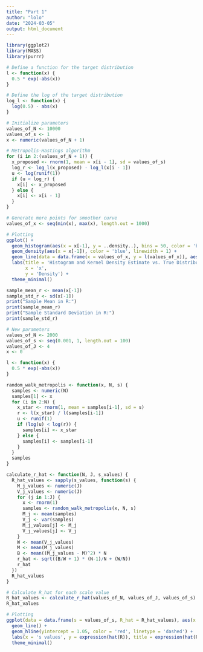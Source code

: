 ```yaml
---
title: "Part 1"
author: "lolo"
date: "2024-03-05"
output: html_document
---
```


```r
library(ggplot2)
library(MASS)
library(purrr)

# Define a function for the target distribution
l <- function(x) {
  0.5 * exp(-abs(x))
}

# Define the log of the target distribution
log_l <- function(x) {
  log(0.5) - abs(x)
}

# Initialize parameters
values_of_N <- 10000
values_of_s <- 1
x <- numeric(values_of_N + 1)

# Metropolis-Hastings algorithm
for (i in 2:(values_of_N + 1)) {
  x_proposed <- rnorm(1, mean = x[i - 1], sd = values_of_s)
  log_r <- log_l(x_proposed) - log_l(x[i - 1])
  u <- log(runif(1))
  if (u < log_r) {
    x[i] <- x_proposed
  } else {
    x[i] <- x[i - 1]
  }
}

# Generate more points for smoother curve
values_of_x <- seq(min(x), max(x), length.out = 1000)

# Plotting
ggplot() +
  geom_histogram(aes(x = x[-1], y = ..density..), bins = 50, color = 'black', fill = 'skyblue', alpha = 0.7) +
  geom_density(aes(x = x[-1]), color = 'blue', linewidth = 1) +
  geom_line(data = data.frame(x = values_of_x, y = l(values_of_x)), aes(x = x, y = l(x)), color = 'red') +
  labs(title = 'Histogram and Kernel Density Estimate vs. True Distribution in R',
       x = 'x',
       y = 'Density') +
  theme_minimal()

sample_mean_r <- mean(x[-1])
sample_std_r <- sd(x[-1])
print("Sample Mean in R:")
print(sample_mean_r)
print("Sample Standard Deviation in R:")
print(sample_std_r)


```


```r
# New parameters
values_of_N <- 2000
values_of_s <- seq(0.001, 1, length.out = 100)
values_of_J <- 4
x <- 0

l <- function(x) {
  0.5 * exp(-abs(x))
}

random_walk_metropolis <- function(x, N, s) {
  samples <- numeric(N)
  samples[1] <- x
  for (i in 2:N) {
    x_star <- rnorm(1, mean = samples[i-1], sd = s)
    r <- l(x_star) / l(samples[i-1])
    u <- runif(1)
    if (log(u) < log(r)) {
      samples[i] <- x_star
    } else {
      samples[i] <- samples[i-1]
    }
  }
  samples
}

calculate_r_hat <- function(N, J, s_values) {
  R_hat_values <- sapply(s_values, function(s) {
    M_j_values <- numeric(J)
    V_j_values <- numeric(J)
    for (j in 1:J) {
      x <- rnorm(1)
      samples <- random_walk_metropolis(x, N, s)
      M_j <- mean(samples)
      V_j <- var(samples)
      M_j_values[j] <- M_j
      V_j_values[j] <- V_j
    }
    W <- mean(V_j_values)
    M <- mean(M_j_values)
    B <- mean((M_j_values - M)^2) * N
    r_hat <- sqrt((B/W + 1) * (N-1)/N + (W/N))
    r_hat
  })
  R_hat_values
}

# Calculate R_hat for each scale value
R_hat_values <- calculate_r_hat(values_of_N, values_of_J, values_of_s)
R_hat_values

# Plotting
ggplot(data = data.frame(s = values_of_s, R_hat = R_hat_values), aes(x = values_of_s, y = R_hat)) +
  geom_line() +
  geom_hline(yintercept = 1.05, color = 'red', linetype = 'dashed') +
  labs(x = 's values', y = expression(hat(R)), title = expression(hat(R) ~ 'Values over Grid of s values in R')) +
  theme_minimal()
```

